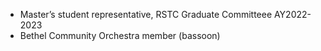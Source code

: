 * Master's student representative, RSTC Graduate Committeee AY2022-2023
* Bethel Community Orchestra member (bassoon)